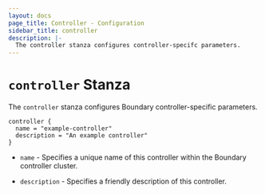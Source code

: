 ```yaml
---
layout: docs
page_title: Controller - Configuration
sidebar_title: controller
description: |-
  The controller stanza configures controller-specifc parameters.
---
```


# `controller` Stanza

The `controller` stanza configures Boundary controller-specific parameters.

```hcl
controller {
  name = "example-controller"
  description = "An example controller"
}
```

- `name` - Specifies a unique name of this controller within the Boundary controller cluster.

- `description` - Specifies a friendly description of this controller.
